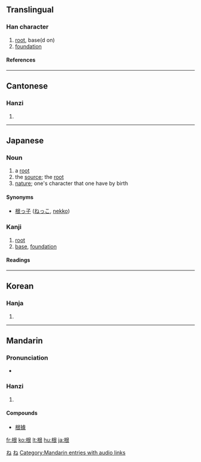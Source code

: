 ==Translingual==
===Han character===
{{Han char|rn=75|rad=木|as=06|sn=10|four=4793<sub>2</sub>|canj=木日女 (DAV)}}
# [[root]], base(d on)
# [[foundation]]
====References====
{{Han ref|kx=0524.070|dkj=14745|dj=0912.090|hdz=21208.020|uh=6839|ud=26681|bh=AEDA|bd=44762}}

----
==Cantonese==
===Hanzi===
{{yue-hanzi|jyut=|y=[[gan1]]}}
# {{defn|Cantonese}}

----
==Japanese==
===Noun===
[[Category:1000_Japanese_basic_words|ね]]
{{ja-noun|k|hira=ね|rom=ne}}

# a [[root]]
# the [[source]]; the [[root]]
# [[nature]]; one's character that one have by birth
[[Category:ja:Botany|ね]]
====Synonyms====
*[[根っ子]] ([[ねっこ]], [[nekko]])
===Kanji===
{{ja-kanji|grade=3|rs=木06}}
# [[root]]
# [[base]], [[foundation]]
====Readings====
{{ja-readings|on=[[こん]] (kon)|kun=[[ね]] (ne)}}
----
==Korean==
===Hanja===
{{ko-hanja|hangeul=근|eumhun=|rv=geun|mr=kŭn|y=kun}}
# {{defn|Korean}}

----
==Mandarin==
===Pronunciation===
*{{audio|zh-gēn.ogg|audio}}

===Hanzi===
{{cmn-hanzi|pin=[[gēn]] ([[gen1]]), [[shì]] ([[shi4]])|wg=[[ken1|ken<sup>1</sup>]], [[shih4|shih<sup>4</sup>]]}}
# {{defn|Mandarin}}
====Compounds====
* [[根據]]

[[Category:Mandarin entries with audio links]]
[[fr:根]]
[[ko:根]]
[[lt:根]]
[[hu:根]]
[[ja:根]]